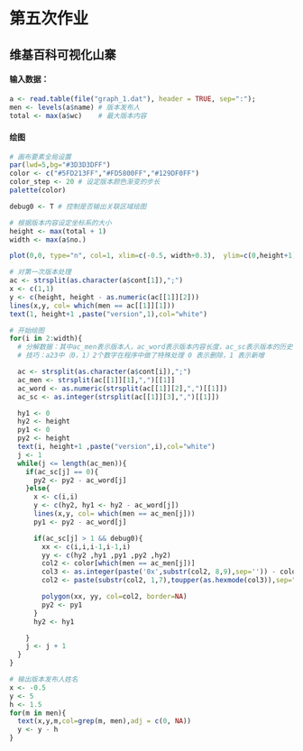 # 第五次作业

## 维基百科可视化山寨

#### 输入数据：
```r
a <- read.table(file("graph_1.dat"), header = TRUE, sep=":");
men <- levels(a$name) # 版本发布人
total <- max(a$wc)    # 最大版本内容
```

#### 绘图
```r
# 画布要素全局设置
par(lwd=5,bg="#3D3D3DFF")
color <- c("#5FD213FF","#FD5800FF","#129DF0FF")
color_step <- 20 # 设定版本颜色渐变的步长
palette(color)

debug0 <- T # 控制是否输出关联区域绘图

# 根据版本内容设定坐标系的大小
height <- max(total + 1)
width <- max(a$no.)

plot(0,0, type="n", col=1, xlim=c(-0.5, width+0.3),  ylim=c(0,height+1)) # "n" for no plotting.

# 对第一次版本处理
ac <- strsplit(as.character(a$cont[1]),";")
x <- c(1,1)
y <- c(height, height - as.numeric(ac[[1]][2]))
lines(x,y, col= which(men == ac[[1]][1]))
text(1, height+1 ,paste("version",1),col="white")

# 开始绘图
for(i in 2:width){
  # 分解数据：其中ac_men表示版本人，ac_word表示版本内容长度，ac_sc表示版本的历史修改步长
  # 技巧：a23中（0，1）2个数字在程序中做了特殊处理 0 表示删除，1 表示新增

  ac <- strsplit(as.character(a$cont[i]),";")
  ac_men <- strsplit(ac[[1]][1],",")[[1]]
  ac_word <- as.numeric(strsplit(ac[[1]][2],",")[[1]])
  ac_sc <- as.integer(strsplit(ac[[1]][3],",")[[1]])

  hy1 <- 0
  hy2 <- height
  py1 <- 0
  py2 <- height
  text(i, height+1 ,paste("version",i),col="white")
  j <- 1
  while(j <= length(ac_men)){
    if(ac_sc[j] == 0){
      py2 <- py2 - ac_word[j]
    }else{
      x <- c(i,i)
      y <- c(hy2, hy1 <- hy2 - ac_word[j])
      lines(x,y, col= which(men == ac_men[j]))
      py1 <- py2 - ac_word[j]

      if(ac_sc[j] > 1 && debug0){
        xx <- c(i,i,i-1,i-1,i)
        yy <- c(hy2 ,hy1 ,py1 ,py2 ,hy2)
        col2 <- color[which(men == ac_men[j])]
        col3 <- as.integer(paste('0x',substr(col2, 8,9),sep='')) - color_step*i
        col2 <- paste(substr(col2, 1,7),toupper(as.hexmode(col3)),sep="")

        polygon(xx, yy, col=col2, border=NA)
        py2 <- py1
      }
      hy2 <- hy1

    }
    j <- j + 1
  }
}

# 输出版本发布人姓名
x <- -0.5
y <- 5
h <- 1.5
for(m in men){
  text(x,y,m,col=grep(m, men),adj = c(0, NA))
  y <- y - h
}
```

